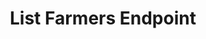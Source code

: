 ---
title: List Farmers Endpoint
sidebarTitle: Retrieve Farmers
description: This API endpoint allows you to retrieve a list of farmers within the supply chain system. By sending a GET request to the specified endpoint, you can obtain information about multiple farmer submissions. The API supports secure authentication through an API key included in the request header.
openapi: get /supply-chains/farmers/
---